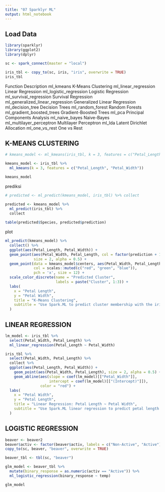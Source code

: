 ```yaml
---
title: "07 Sparklyr ML"
output: html_notebook
---
```


## Load Data

```r
library(sparklyr)
library(ggplot2)
library(dplyr)

sc <- spark_connect(master = "local")
```

```r

iris_tbl <- copy_to(sc, iris, "iris", overwrite = TRUE)
iris_tbl

```

Function                          Description
ml_kmeans	                        K-Means Clustering
ml_linear_regression	            Linear Regression
ml_logistic_regression	          Logistic Regression
ml_survival_regression	          Survival Regression
ml_generalized_linear_regression	Generalized Linear Regression
ml_decision_tree	                Decision Trees
ml_random_forest	                Random Forests
ml_gradient_boosted_trees	        Gradient-Boosted Trees
ml_pca	                          Principal Components Analysis
ml_naive_bayes	                  Naive-Bayes
ml_multilayer_perceptron	        Multilayer Perceptron
ml_lda	                          Latent Dirichlet Allocation
ml_one_vs_rest	                  One vs Rest



## K-MEANS CLUSTERING

```r

# kmeans_model <- ml_kmeans(iris_tbl, k = 3, features = c("Petal_Length", "Petal_Width"))

kmeans_model <- iris_tbl %>%
  ml_kmeans(k = 3, features = c("Petal_Length", "Petal_Width"))

kmeans_model

```

prediksi

```r

# predicted <- ml_predict(kmeans_model, iris_tbl) %>% collect

predicted <- kmeans_model %>%
  ml_predict(iris_tbl) %>% 
  collect
  
table(predicted$Species, predicted$prediction)

```

plot

```r

ml_predict(kmeans_model) %>%
  collect() %>%
  ggplot(aes(Petal_Length, Petal_Width)) +
  geom_point(aes(Petal_Width, Petal_Length, col = factor(prediction + 1)),
             size = 2, alpha = 0.5) + 
  geom_point(data = kmeans_model$centers, aes(Petal_Width, Petal_Length),
             col = scales::muted(c("red", "green", "blue")),
             pch = 'x', size = 12) +
  scale_color_discrete(name = "Predicted Cluster",
                       labels = paste("Cluster", 1:3)) +
  labs(
    x = "Petal Length",
    y = "Petal Width",
    title = "K-Means Clustering",
    subtitle = "Use Spark.ML to predict cluster membership with the iris dataset."
  )

```

## LINEAR REGRESSION

```r

lm_model <- iris_tbl %>%
  select(Petal_Width, Petal_Length) %>%
  ml_linear_regression(Petal_Length ~ Petal_Width)

iris_tbl %>%
  select(Petal_Width, Petal_Length) %>%
  collect %>%
  ggplot(aes(Petal_Length, Petal_Width)) +
    geom_point(aes(Petal_Width, Petal_Length), size = 2, alpha = 0.5) +
    geom_abline(aes(slope = coef(lm_model)[["Petal_Width"]],
                    intercept = coef(lm_model)[["(Intercept)"]]),
                color = "red") +
  labs(
    x = "Petal Width",
    y = "Petal Length",
    title = "Linear Regression: Petal Length ~ Petal Width",
    subtitle = "Use Spark.ML linear regression to predict petal length as a function of petal width."
  )

```
## LOGISTIC REGRESSION

```r

beaver <- beaver2
beaver$activ <- factor(beaver$activ, labels = c("Non-Active", "Active"))
copy_to(sc, beaver, "beaver", overwrite = TRUE)

beaver_tbl <- tbl(sc, "beaver")

glm_model <- beaver_tbl %>%
  mutate(binary_response = as.numeric(activ == "Active")) %>%
  ml_logistic_regression(binary_response ~ temp)

glm_model

```

